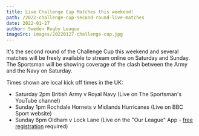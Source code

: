 ```yaml
---
title: Live Challenge Cup Matches this weekend!
path: /2022-challenge-cup-second-round-live-matches
date: 2022-01-27
author: Sweden Rugby League
imageSrc: images/20220127-challenge-cup.jpg
---
```


It's the second round of the Challenge Cup this weekend and several matches will be freely available to stream online on Saturday and Sunday. The Sportsman will be showing coverage of the clash between the Army and the Navy on Saturday. 

Times shown are local kick off times in the UK:

- Saturday 2pm British Army v Royal Navy (<OutboundLink href="https://www.youtube.com/watch?v=uAIqOTx9J2U" target="_blank" rel="noopener noreferrer">Live</OutboundLink> on The Sportsman's YouTube channel)
- Sunday 1pm Rochdale Hornets v Midlands Hurricanes (Live on BBC Sport website)
- Sunday 6pm Oldham v Lock Lane (Live on the "Our League" App - [free registration](https://www.rugby-league.com/ourleague/membership) required)